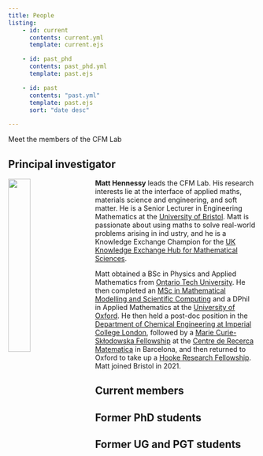 ```yaml
---
title: People
listing:
    - id: current
      contents: current.yml   
      template: current.ejs

    - id: past_phd
      contents: past_phd.yml
      template: past.ejs

    - id: past
      contents: "past.yml"
      template: past.ejs
      sort: "date desc"

---
```

Meet the members of the CFM Lab

## Principal investigator
<!-- :::{layout="[1, 3]"} -->

<img src="/assets/img/group/matt2.jpg" style="float: left; width:30%; padding: 0px 5% 0px 0px">

**Matt Hennessy** leads the CFM Lab. His research interests lie at the interface
of applied maths, materials science and engineering, and soft matter. He is a Senior Lecturer in Engineering Mathematics at the [University of Bristol](https://www.bristol.ac.uk/).
Matt is passionate about using maths to solve real-world problems arising in ind ustry, and he is 
a Knowledge Exchange Champion for the [UK Knowledge Exchange Hub for Mathematical Sciences](https://www.kehubmaths.co.uk/).

Matt obtained a BSc in Physics and Applied Mathematics from [Ontario Tech University](https://ontariotechu.ca).  He then completed an [MSc in 
Mathematical Modelling and Scientific Computing](https://www.maths.ox.ac.uk/study-here/postgraduate-study/msc-courses/msc-mathematical-modelling-and-scientific-computing) and a DPhil in 
Applied Mathematics at the 
[University of Oxford](https://www.maths.ox.ac.uk).  He then held a 
post-doc position in 
the [Department of Chemical Engineering at Imperial College London](https://www.imperial.ac.uk/chemical-engineering), followed by a 
[Marie Curie-Skłodowska Fellowship](https://marie-sklodowska-curie-actions.ec.europa.eu/actions/postdoctoral-fellowships) at the [Centre de Recerca Matematica](http://www.crm.cat) in Barcelona, and then returned to Oxford to take
up a [Hooke Research Fellowship](https://www.maths.ox.ac.uk/people/research-fellowship-programmes/hooke-and-titchmarsh-fellowships).  Matt joined Bristol in 2021.



## Current members

:::{#current}
:::

## Former PhD students
:::{#past_phd}
:::

## Former UG and PGT students
:::{#past}
:::